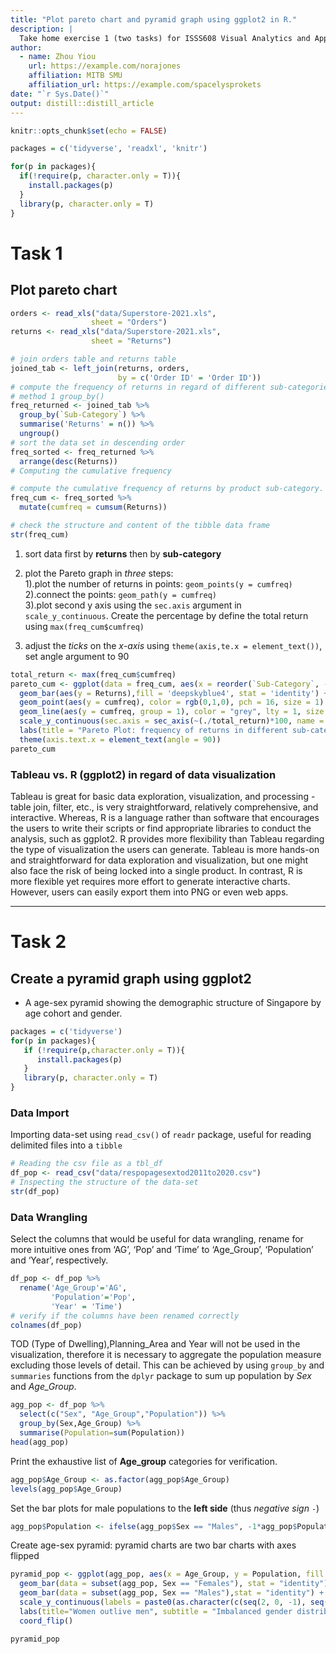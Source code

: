 ```yaml
---
title: "Plot pareto chart and pyramid graph using ggplot2 in R."
description: |
  Take home exercise 1 (two tasks) for ISSS608 Visual Analytics and Applications
author:
  - name: Zhou Yiou
    url: https://example.com/norajones
    affiliation: MITB SMU
    affiliation_url: https://example.com/spacelysprokets
date: "`r Sys.Date()`"
output: distill::distill_article
---
```


```r
knitr::opts_chunk$set(echo = FALSE)
```


```r
packages = c('tidyverse', 'readxl', 'knitr')

for(p in packages){
  if(!require(p, character.only = T)){
    install.packages(p)
  }
  library(p, character.only = T)
}
```


# **Task 1** 
## Plot pareto chart 
```r
orders <- read_xls("data/Superstore-2021.xls",
                  sheet = "Orders")
returns <- read_xls("data/Superstore-2021.xls",
                  sheet = "Returns")

# join orders table and returns table
joined_tab <- left_join(returns, orders,
                        by = c('Order ID' = 'Order ID'))
# compute the frequency of returns in regard of different sub-categories
# method 1 group_by()
freq_returned <- joined_tab %>%
  group_by(`Sub-Category`) %>%
  summarise('Returns' = n()) %>%
  ungroup()
# sort the data set in descending order
freq_sorted <- freq_returned %>%
  arrange(desc(Returns))
# Computing the cumulative frequency

# compute the cumulative frequency of returns by product sub-category. This task will be performed by using `mutate()` of dplyr package and cumsum() of Base R.
freq_cum <- freq_sorted %>%
  mutate(cumfreq = cumsum(Returns))

# check the structure and content of the tibble data frame 
str(freq_cum)
```


1. sort data first by **returns** then by **sub-category**

2. plot the Pareto graph in *three* steps:  
       1).plot the number of returns in points: `geom_points(y = cumfreq)`  
       2).connect the points: `geom_path(y = cumfreq)`    
       3).plot second y axis using the `sec.axis` argument in `scale_y_continuous`. Create the percentage by define the total return using `max(freq_cum$cumfreq)`  

3. adjust the *ticks* on the *x-axis* using `theme(axis,te.x = element_text())`, set angle argument to 90
 
```r
total_return <- max(freq_cum$cumfreq)
pareto_cum <- ggplot(data = freq_cum, aes(x = reorder(`Sub-Category`, -Returns), y = Returns)) +
  geom_bar(aes(y = Returns),fill = 'deepskyblue4', stat = 'identity') +
  geom_point(aes(y = cumfreq), color = rgb(0,1,0), pch = 16, size = 1) +
  geom_line(aes(y = cumfreq, group = 1), color = "grey", lty = 1, size = 0.8) +
  scale_y_continuous(sec.axis = sec_axis(~(./total_return)*100, name = "Cumulative returns in%")) + 
  labs(title = "Pareto Plot: frequency of returns in different sub-categories", subtitle = "More than 80% of the returns are generated from 9 major sub-categories", x = 'Sub-Category') +
  theme(axis.text.x = element_text(angle = 90))
pareto_cum
```
### Tableau vs. R (ggplot2) in regard of data visualization  

Tableau is great for basic data exploration, visualization, and processing - table join, filter, etc., is very straightforward, relatively comprehensive, and interactive. Whereas, R is a language rather than software that encourages the users to write their scripts or find appropriate libraries to conduct the analysis, such as ggplot2. R provides more flexibility than Tableau regarding the type of visualization the users can generate.
Tableau is more hands-on and straightforward for data exploration and visualization,  but one might also face the risk of being locked into a single product. In contrast, R is more flexible yet requires more effort to generate interactive charts. However, users can easily export them into PNG or even web apps.


***
# **Task 2**
## Create a pyramid graph using ggplot2  
* A age-sex pyramid showing the demographic structure of Singapore by age cohort and gender. 

```r
packages = c('tidyverse')
for(p in packages){
   if (!require(p,character.only = T)){
      install.packages(p)
   }
   library(p, character.only = T)
}
```
  
### Data Import
Importing data-set using `read_csv()` of `readr` package, useful for reading delimited files into a `tibble`  

```r
# Reading the csv file as a tbl_df
df_pop <- read_csv("data/respopagesextod2011to2020.csv")
# Inspecting the structure of the data-set
str(df_pop)
```

### Data Wrangling  
Select the columns that would be useful for data wrangling, rename for more intuitive ones from ‘AG’, ‘Pop’ and 'Time' to ‘Age_Group’, ‘Population’ and ‘Year’, respectively.  

```r
df_pop <- df_pop %>%
  rename('Age_Group'='AG',
         'Population'='Pop',
         'Year' = 'Time')
# verify if the columns have been renamed correctly
colnames(df_pop)
```

TOD (Type of Dwelling),Planning_Area and Year will not be used in the visualization, therefore it is necessary to aggregate the population measure excluding those levels of detail. This can be achieved by using `group_by` and `summaries` functions from the `dplyr` package to sum up population by *Sex* and *Age_Group*.  

```r
agg_pop <- df_pop %>% 
  select(c("Sex", "Age_Group","Population")) %>%
  group_by(Sex,Age_Group) %>% 
  summarise(Population=sum(Population))
head(agg_pop)
```

Print the exhaustive list of **Age_group** categories for verification.

```r
agg_pop$Age_Group <- as.factor(agg_pop$Age_Group)
levels(agg_pop$Age_Group)
```

Set the bar plots for male populations to the **left side** (thus *negative sign* `-`)  

```r
agg_pop$Population <- ifelse(agg_pop$Sex == "Males", -1*agg_pop$Population, agg_pop$Population)
```

Create age-sex pyramid: pyramid charts are two bar charts with axes flipped  

```r
pyramid_pop <- ggplot(agg_pop, aes(x = Age_Group, y = Population, fill = Sex)) + 
  geom_bar(data = subset(agg_pop, Sex == "Females"), stat = "identity") +
  geom_bar(data = subset(agg_pop, Sex == "Males"),stat = "identity") + 
  scale_y_continuous(labels = paste0(as.character(c(seq(2, 0, -1), seq(1, 2, 1))), "m")) + 
  labs(title="Women outlive men", subtitle = "Imbalanced gender distribution in the 'above 75' age-groups in Singapore")+
  coord_flip()

pyramid_pop
```

